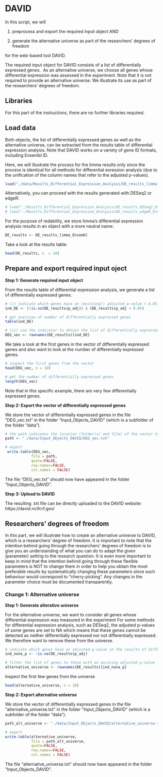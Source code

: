 
# DAVID


In this script, we will

1. preprocess and export the required input object AND

2. generate the alternative universe as part of the researchers' degrees of freedom

for the web-based tool DAVID.


The required input object for DAVID consists of a list of differentially expressed genes.\ 
As an alternative universe, we choose all genes whose differential expression was assessed in the experiment. Note that it is not required to provide an alternative universe. We illustrate its use as part of the researchers' degrees of freedom.




## Libraries 

For this part of the instructions, there are no further libraries required. 


## Load data 

Both objects, the list of differentially expressed genes as well as the alternative universe, can be extracted from the results table of differential expression analysis. Note that DAVID works on a variety of gene ID formats, including Ensembl ID. 

Here, we will illustrate the process for the limma results only since the process is identical for all methods for differential exression analysis (due to the unification of the column names that refer to the adjusted p-values). 

```r
load("./data/Results_Differential_Expression_Analysis/DE_results_limma_Ensembl.Rdata")
```

Alternatively, you can proceed with the results generated with DESeq2 or edgeR:
```r
# load("./Results_Differential_Expression_Analysis/DE_results_DESeq2_Ensembl.Rdata")
# load("./Results_Differential_Expression_Analysis/DE_results_edgeR_Ensembl.Rdata")
```

For the purpose of redability, we store limma's differential expression analysis results in an object with a more neutral name:

```r
DE_results <- DE_results_limma_Ensembl
```

Take a look at the results table:

```r
head(DE_results, n  = 10)
```

## Prepare and export required input oject 

**Step 1: Generate required input object**

From the results table of differential expression analysis, we generate a list of differentially expressed genes. 

```r
# (i) indicate which genes have an (existing!) adjusted p-value < 0.05.
ind_DE <- (!is.na(DE_results$p_adj)) & (DE_results$p_adj < 0.05)

# get overview of number of differentially expressed genes
table(ind_DE)

# (ii) use the indicator to obtain the list of differentially expressed genes
DEG_vec <- rownames(DE_results)[ind_DE]
```

We take a look at the first genes in the vector of differentially expressed genes and also want to look at the number of differentially expressed genes.

```r
# inspect the first genes from the vector
head(DEG_vec, n = 10)

# get the number of differentially expressed genes
length(DEG_vec)
```

Note that in this specific example, there are very few differentially expressed genes. 


**Step 2: Export the vector of differentially expressed genes**

We store the vector of differentially expressed genes in the file "DEG_vec.txt" in the folder "Input_Objects_DAVID" (which is a subfolder of the folder "data"). 

```r
# the path indicates the location (folder(s) and file) of the vector to be stored in
path <- "./data/Input_Objects_DAVID/DEG_vec.txt"

# export 
 write.table(DEG_vec,
            file = path,
            quote=FALSE,
            row.names=FALSE,
            col.names = FALSE)

```

The file "DEG_vec.txt" should now have appeared in the folder "Input_Objects_DAVID". 


**Step 3: Upload to DAVID**

The resulting .txt file can be directly uploaded to the DAVID website: https://david.ncifcrf.gov/



## Researchers' degrees of freedom 


In this part, we will illustrate how to create an alternative universe to DAVID, which is a researchers' degree of freedom. It is important to note that the intention behind going through the researchers' degrees of freedom is to give you an understanding of what you can do to adapt the given (parameter) setting to the research question. It is even more important to keep in mind that the intention behind going through these flexible parameters is NOT to change them in order to help you obtain the most preferable results by systematically changing these parameters since such behaviour would correspond to "cherry-picking". Any changes in the parameter choice must be documented transparently.


### Change 1: Alternative universe

**Step 1: Generate alterative universe**

For the alternative universe, we want to consider all genes whose differential expression was measured in the experiment For some methods for differential expression analysis, such as DESeq2, the adjusted p-values of some genes are set to NA which means that these genes cannot be detected as neither differentially expressed nor not differentially expressed. We therefore want to remove these from the universe.


```r
# indicate which genes have an adjusted p-value in the results of differential expression analysis
ind_nona_p <- !is.na(DE_results$p_adj)

# filter the list of genes to those with an existing adjusted p-value
alternative_universe <- rownames(DE_results)[ind_nona_p]
```

Inspect the first few genes from the universe

```r
head(alternative_universe, n = 10)
```

**Step 2: Export alternative universe**

We store the vector of differentially expressed genes in the file "alternative_universe.txt" in the folder "Input_Objects_DAVID" (which is a subfolder of the folder "data"). 


```r
path_alt_universe <- "./data/Input_Objects_DAVID/alternative_universe.txt"

# export 
write.table(alternative_universe,
            file = path_alt_universe,
            quote=FALSE,
            row.names=FALSE,
            col.names = FALSE)
```

The file "alternative_universe.txt" should now have appeared in the folder "Input_Objects_DAVID". 


